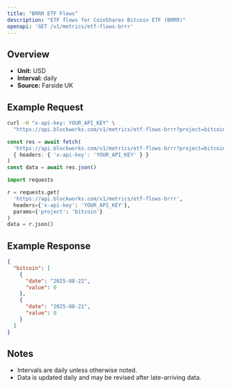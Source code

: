 ```yaml
---
title: "BRRR ETF Flows"
description: "ETF flows for CoinShares Bitcoin ETF (BRRR)"
openapi: 'GET /v1/metrics/etf-flows-brrr'
---
```


## Overview

- **Unit:** USD
- **Interval:** daily
- **Source:** Farside UK

## Example Request

<CodeGroup>

```bash cURL
curl -H "x-api-key: YOUR_API_KEY" \
  "https://api.blockworks.com/v1/metrics/etf-flows-brrr?project=bitcoin"
```

```typescript TypeScript
const res = await fetch(
  'https://api.blockworks.com/v1/metrics/etf-flows-brrr?project=bitcoin',
  { headers: { 'x-api-key': 'YOUR_API_KEY' } }
)
const data = await res.json()
```

```python Python
import requests

r = requests.get(
  'https://api.blockworks.com/v1/metrics/etf-flows-brrr',
  headers={'x-api-key': 'YOUR_API_KEY'},
  params={'project': 'bitcoin'}
)
data = r.json()
```

</CodeGroup>

## Example Response

```json
{
  "bitcoin": [
    {
      "date": "2025-08-22",
      "value": 0
    },
    {
      "date": "2025-08-21",
      "value": 0
    }
  ]
}
```

## Notes
- Intervals are daily unless otherwise noted.
- Data is updated daily and may be revised after late-arriving data.
